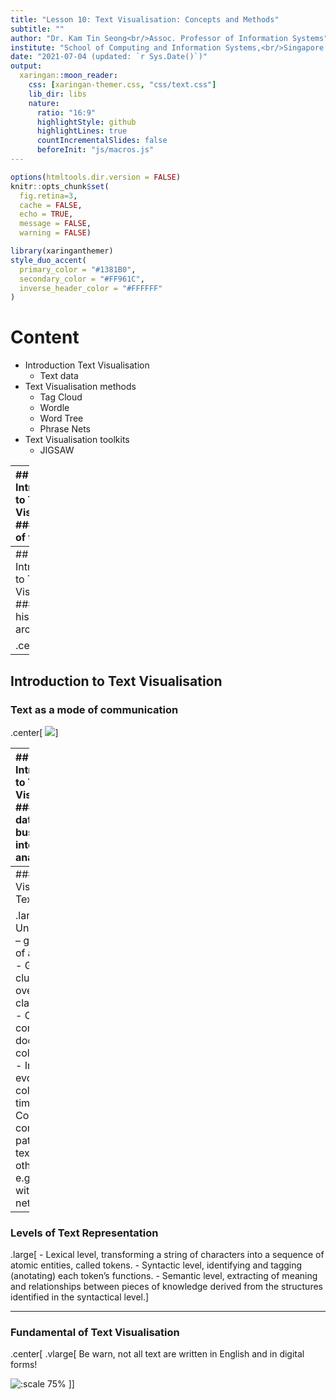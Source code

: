 ```yaml
---
title: "Lesson 10: Text Visualisation: Concepts and Methods"
subtitle: ""  
author: "Dr. Kam Tin Seong<br/>Assoc. Professor of Information Systems"
institute: "School of Computing and Information Systems,<br/>Singapore Management University"
date: "2021-07-04 (updated: `r Sys.Date()`)"
output:
  xaringan::moon_reader:
    css: [xaringan-themer.css, "css/text.css"]
    lib_dir: libs
    nature:
      ratio: "16:9"
      highlightStyle: github
      highlightLines: true
      countIncrementalSlides: false
      beforeInit: "js/macros.js"
---
```


```r
options(htmltools.dir.version = FALSE)
knitr::opts_chunk$set(
  fig.retina=3,
  cache = FALSE,
  echo = TRUE,
  message = FALSE, 
  warning = FALSE)
```

```r
library(xaringanthemer)
style_duo_accent(
  primary_color = "#1381B0",
  secondary_color = "#FF961C",
  inverse_header_color = "#FFFFFF"
)
```

# Content

- Introduction Text Visualisation
    - Text data
- Text Visualisation methods
    - Tag Cloud
    - Wordle
    - Word Tree
    - Phrase Nets
- Text Visualisation toolkits
    - JIGSAW

---
## Introduction to Text Visualisation
### History of text

.center[
![](img/image10-1.jpg)
]

---
## Introduction to Text Visualisation
### Text as historical archive

.center[
![](img/image10-2.jpg)
]

---
## Introduction to Text Visualisation
### Text as a mode of communication

.center[
![](img/image10-3.jpg)
]

---
## Introduction to Text Visualisation
### Textual data for business intelligence analytics

.center[
![:scale 80%](img/image10-4.jpg)
]

---
### Why Visualise Text?

.large[
- Understanding – get the “gist” of a document
- Grouping – cluster for overview or classification
- Compare – compare document collections, or
- Inspect evolution of collection over time
- Correlate – compare patterns in text to those in other data, e.g., correlate with social network
]

---
### Levels of Text Representation

.large[
- Lexical level, transforming a string of characters into a sequence of atomic entities, called tokens.
- Syntactic level, identifying and tagging (anotating) each token’s functions.
- Semantic level, extracting of meaning and relationships between pieces of knowledge derived from the structures identified in the syntactical level.
]

---
### Fundamental of Text Visualisation

.center[
.vlarge[
Be warn, not all text are written in English and in digital forms!

![:scale 75%](img/image10-5.jpg)
]]








